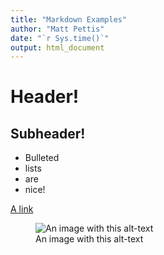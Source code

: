 ```yaml
---
title: "Markdown Examples"
author: "Matt Pettis"
date: "`r Sys.time()`"
output: html_document
---
```


# Header!

## Subheader!

- Bulleted
- lists
- are
- nice!

[A link](https://youtube.com)

![An image with this alt-text](C:/Users/IRINZN/Documents/personal/r-north-2019-08/img/rmd-shot1.JPG)
